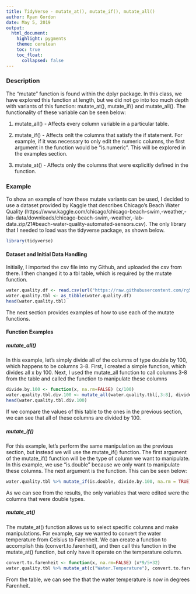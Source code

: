 ```yaml
---
title: TidyVerse - mutate_at(), mutate_if(), mutate_all()
author: Ryan Gordon
date: May 5, 2019
output:
  html_document:
    highlight: pygments
    theme: cerulean
    toc: true
    toc_float:
      collapsed: false
---
```


### Description

The "mutate" function is found within the dplyr package. In this class, we have explored this function at length, but we did not go into too much depth with variants of this function: mutate_at(), mutate_if() and mutate_all(). The functionality of these variable can be seen below:

(1) mutate_all() - Affects every column variable in a particular table.

(2) mutate_if() - Affects onlt the columns that satisfy the if statement. For example, if it was necessary to only edit the numeric columns, the first argument in the function would be "is.numeric". This will be explored in the examples section.

(3) mutate_at() - Affects only the columns that were explicitly defined in the function.

### Example

To show an example of how these mutate variants can be used, I decided to use a dataset provided by Kaggle that describes Chicago's Beach Water Quality (https://www.kaggle.com/chicago/chicago-beach-swim,-weather,-lab-data/downloads/chicago-beach-swim,-weather,-lab-data.zip/21#beach-water-quality-automated-sensors.csv). The only library that I needed to load was the tidyverse package, as shown below.

```r
library(tidyverse)
```

#### Dataset and Initial Data Handling

Initially, I imported the csv file into my Github, and uploaded the csv from there. I then changed it to a tbl table, which is required by the mutate function.

```r
water.quality.df <- read.csv(url("https://raw.githubusercontent.com/rg563/SPRING2019TIDYVERSE/master/beach-water-quality-automated-sensors.csv"),header=TRUE)
water.quality.tbl <- as_tibble(water.quality.df)
head(water.quality.tbl)
```

The next section provides examples of how to use each of the mutate functions.

#### Function Examples {.tabset .tabset-fade}

##### mutate_all()

In this example, let's simply divide all of the columns of type double by 100, which happens to be columns 3-8. First, I created a simple function, which divides all x by 100. Next, I used the mutate_all function to call columns 3-8 from the table and called the function to manipulate these columns

```r
divide.by.100 <- function(x, na.rm=FALSE) (x/100)
water.quality.tbl.div.100 <- mutate_all(water.quality.tbl[,3:8], divide.by.100)
head(water.quality.tbl.div.100)
```

If we compare the values of this table to the ones in the previous section, we can see that all of these columns are divided by 100.

##### mutate_if()

For this example, let's perform the same manipulation as the previous section, but instead we will use the mutate_if() function. The first argument of the mutate_if() function will be the type of column we want to manipulate. In this example, we use "is.double" because we only want to manipulate these columns. The next argument is the function. This can be seen below:

```r
water.quality.tbl %>% mutate_if(is.double, divide.by.100, na.rm = TRUE)
```

As we can see from the results, the only variables that were edited were the columns that were double types.

##### mutate_at()

The mutate_at() function allows us to select specific columns and make manipulations. For example, say we wanted to convert the water temperature from Celsius to Farenheit. We can create a function to accomplish this (convert.to.farenheit), and then call this function in the mutate_at() function, but only have it operate on the temperature column.

```r
convert.to.farenheit <- function(x, na.rm=FALSE) (x*9/5+32)
water.quality.tbl %>% mutate_at(c("Water.Temperature"), convert.to.farenheit)
```

From the table, we can see the that the water temperature is now in degrees Farenheit.